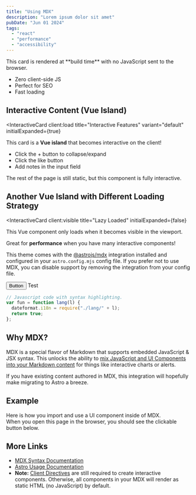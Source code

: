```yaml
---
title: "Using MDX"
description: "Lorem ipsum dolor sit amet"
pubDate: "Jun 01 2024"
tags:
  - "react"
  - "performance"
  - "accessibility"
---
```




<StaticCard title="Static Information" variant="info">
This card is rendered at **build time** with no JavaScript sent to the browser.

- Zero client-side JS
- Perfect for SEO
- Fast loading

</StaticCard>

## Interactive Content (Vue Island)

<InteractiveCard 
  client:load 
  title="Interactive Features" 
  variant="default"
  initialExpanded={true}
>
This card is a **Vue island** that becomes interactive on the client!

- Click the + button to collapse/expand
- Click the like button
- Add notes in the input field

The rest of the page is still static, but this component is fully interactive.

</InteractiveCard>

## Another Vue Island with Different Loading Strategy

<InteractiveCard 
  client:visible 
  title="Lazy Loaded" 
  initialExpanded={false}
>
This Vue component only loads when it becomes visible in the viewport.

Great for **performance** when you have many interactive components!

</InteractiveCard>

This theme comes with the [@astrojs/mdx](https://docs.astro.build/en/guides/integrations-guide/mdx/) integration installed and configured in your `astro.config.mjs` config file. If you prefer not to use MDX, you can disable support by removing the integration from your config file.

<Button>Button</Button>
<span class="text-amber-600">Test</span>

```js
// Javascript code with syntax highlighting.
var fun = function lang(l) {
  dateformat.i18n = require("./lang/" + l);
  return true;
};
```

## Why MDX?

MDX is a special flavor of Markdown that supports embedded JavaScript & JSX syntax. This unlocks the ability to [mix JavaScript and UI Components into your Markdown content](https://docs.astro.build/en/guides/markdown-content/#mdx-features) for things like interactive charts or alerts.

If you have existing content authored in MDX, this integration will hopefully make migrating to Astro a breeze.

## Example

Here is how you import and use a UI component inside of MDX.  
When you open this page in the browser, you should see the clickable button below.

## More Links

- [MDX Syntax Documentation](https://mdxjs.com/docs/what-is-mdx)
- [Astro Usage Documentation](https://docs.astro.build/en/guides/markdown-content/#markdown-and-mdx-pages)
- **Note:** [Client Directives](https://docs.astro.build/en/reference/directives-reference/#client-directives) are still required to create interactive components. Otherwise, all components in your MDX will render as static HTML (no JavaScript) by default.
